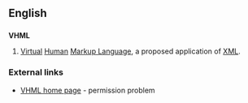 ==English==
{{rfv}}

==={{initialism}}===
'''VHML'''

# [[virtual|Virtual]] [[human|Human]] [[markup language|Markup Language]], a proposed application of [[XML]].

===External links===
*[http://www.vhml.org/ VHML home page] - permission problem
{{pedialite|XML}}